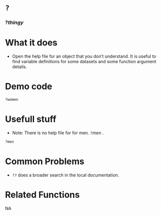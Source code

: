 # [`?`]{.blue}
 
 
### [?]{.blue}*thingy*{.center} 
 
# What it does 

+ Open the help file for an object that you don't understand.  It is useful to find variable definitions for some datasets and some function argument details.
  
 
# Demo code 

```r
?women
```
  
 
# Usefull stuff 

+ Note: There is no help file for for men. [`?`]{.blue}men .
```r
?men
```
  
 
# Common Problems 

+ [`??`]{.blue} does a broader search in the local documentation.
  
 
# Related Functions 
NA  
